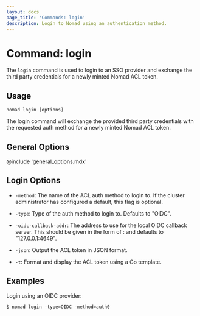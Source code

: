 ```yaml
---
layout: docs
page_title: 'Commands: login'
description: Login to Nomad using an authentication method.
---
```


# Command: login

The `login` command is used to login to an SSO provider and exchange the third
party credentials for a newly minted Nomad ACL token.

## Usage

```plaintext
nomad login [options]
```

The login command will exchange the provided third party credentials with the
requested auth method for a newly minted Nomad ACL token.

## General Options

@include 'general_options.mdx'

## Login Options

- `-method`: The name of the ACL auth method to login to. If the cluster
  administrator has configured a default, this flag is optional.

- `-type`: Type of the auth method to login to. Defaults to "OIDC".

- `-oidc-callback-addr`: The address to use for the local OIDC callback server.
  This should be given in the form of <IP>:<PORT> and defaults to
  "127.0.0.1:4649".

- `-json`: Output the ACL token in JSON format.

- `-t`: Format and display the ACL token using a Go template.

## Examples

Login using an OIDC provider:

```shell-session
$ nomad login -type=OIDC -method=auth0
```
